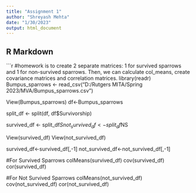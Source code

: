 ---
title: "Assignment 1"
author: "Shreyash Mehta"
date: "1/30/2023"
output: html_document
---

## R Markdown

```{r}
#homework is to create 2 separate matrices: 1 for survived sparrows and 1 for non-survived sparrows. Then, we can calculate col_means, create covariance matrices and correlation matrices.
library(readr)
Bumpus_sparrows <- read_csv("D:/Rutgers MITA/Spring 2023/MVA/Bumpus_sparrows.csv")

View(Bumpus_sparrows)
df<-Bumpus_sparrows

split_df <- split(df, df$Survivorship)

survived_df <- split_df$S
not_survived_df <- split_df$NS


View(survived_df)
View(not_survived_df)

survived_df<-survived_df[,-1]
not_survived_df<-not_survived_df[,-1]

#For Survived Sparrows
colMeans(survived_df)
cov(survived_df)
cor(survived_df)

#For Not Survived Sparrows
colMeans(not_survived_df)
cov(not_survived_df)
cor(not_survived_df)

